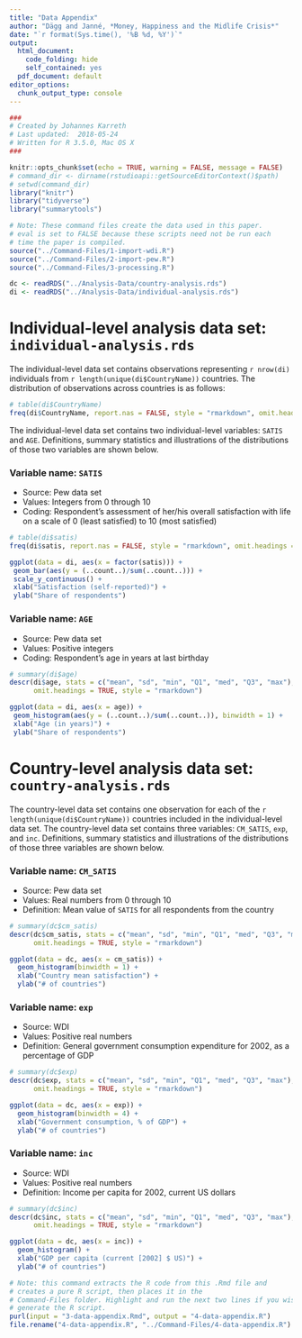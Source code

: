 ```yaml
---
title: "Data Appendix"
author: "Dägg and Janné, *Money, Happiness and the Midlife Crisis*"
date: "`r format(Sys.time(), '%B %d, %Y')`"
output:
  html_document:
    code_folding: hide
    self_contained: yes
  pdf_document: default
editor_options:
  chunk_output_type: console
---
```


```r
### 
# Created by Johannes Karreth
# Last updated:  2018-05-24
# Written for R 3.5.0, Mac OS X 
### 
```

```r
knitr::opts_chunk$set(echo = TRUE, warning = FALSE, message = FALSE)
# command_dir <- dirname(rstudioapi::getSourceEditorContext()$path)
# setwd(command_dir)
library("knitr")
library("tidyverse")
library("summarytools")
```

```r
# Note: These command files create the data used in this paper.
# eval is set to FALSE because these scripts need not be run each 
# time the paper is compiled.
source("../Command-Files/1-import-wdi.R")
source("../Command-Files/2-import-pew.R")
source("../Command-Files/3-processing.R")
```

```r
dc <- readRDS("../Analysis-Data/country-analysis.rds")
di <- readRDS("../Analysis-Data/individual-analysis.rds")
```

# Individual-level analysis data set: `individual-analysis.rds`

The individual-level data set contains observations representing `r nrow(di)` individuals from `r length(unique(di$CountryName))` countries. The distribution of observations across countries is as follows:

```r
# table(di$CountryName)
freq(di$CountryName, report.nas = FALSE, style = "rmarkdown", omit.headings = TRUE)
```

The individual-level data set contains two individual-level variables: `SATIS` and `AGE`. Definitions, summary statistics and illustrations of the distributions of those two variables are shown below.

\clearpage

### Variable name: `SATIS`

- Source: Pew data set
- Values: Integers from 0 through 10
- Coding: Respondent's assessment of her/his overall satisfaction with life on a scale of 0 (least satisfied) to 10 (most satisfied)

```r
# table(di$satis)
freq(di$satis, report.nas = FALSE, style = "rmarkdown", omit.headings = TRUE)
```

```r
ggplot(data = di, aes(x = factor(satis))) + 
 geom_bar(aes(y = (..count..)/sum(..count..))) +
 scale_y_continuous() +
 xlab("Satisfaction (self-reported)") + 
 ylab("Share of respondents")
```

\clearpage

### Variable name: `AGE`

- Source: Pew data set
- Values: Positive integers
- Coding: Respondent's age in years at last birthday


```r
# summary(di$age)
descr(di$age, stats = c("mean", "sd", "min", "Q1", "med", "Q3", "max"), transpose = TRUE, 
      omit.headings = TRUE, style = "rmarkdown")
```

```r
ggplot(data = di, aes(x = age)) +
 geom_histogram(aes(y = (..count..)/sum(..count..)), binwidth = 1) +
 xlab("Age (in years)") + 
 ylab("Share of respondents")
```

\clearpage

# Country-level analysis data set: `country-analysis.rds`

The country-level data set contains one observation for each of the `r length(unique(di$CountryName))` countries included in the individual-level data set. The country-level data set contains three variables: `CM_SATIS`, `exp`, and `inc`. Definitions, summary statistics and illustrations of the distributions of those three variables are shown below.

### Variable name: `CM_SATIS`

- Source: Pew data set
- Values: Real numbers from 0 through 10
- Definition: Mean value of `SATIS` for all respondents from the country

```r
# summary(dc$cm_satis)
descr(dc$cm_satis, stats = c("mean", "sd", "min", "Q1", "med", "Q3", "max"), transpose = TRUE, 
      omit.headings = TRUE, style = "rmarkdown")
```

```r
ggplot(data = dc, aes(x = cm_satis)) +
  geom_histogram(binwidth = 1) +
  xlab("Country mean satisfaction") + 
  ylab("# of countries")
```

\clearpage

### Variable name: `exp`

- Source: WDI
- Values: Positive real numbers
- Definition: General government consumption expenditure for 2002, as a percentage of GDP


```r
# summary(dc$exp)
descr(dc$exp, stats = c("mean", "sd", "min", "Q1", "med", "Q3", "max"), transpose = TRUE, 
      omit.headings = TRUE, style = "rmarkdown")
```

```r
ggplot(data = dc, aes(x = exp)) +
  geom_histogram(binwidth = 4) +
  xlab("Government consumption, % of GDP") + 
  ylab("# of countries")
```

\clearpage

### Variable name: `inc`

- Source: WDI
- Values: Positive real numbers
- Definition: Income per capita for 2002, current US dollars


```r
# summary(dc$inc)
descr(dc$inc, stats = c("mean", "sd", "min", "Q1", "med", "Q3", "max"), transpose = TRUE, 
      omit.headings = TRUE, style = "rmarkdown")
```

```r
ggplot(data = dc, aes(x = inc)) +
  geom_histogram() +
  xlab("GDP per capita (current [2002] $ US)") + 
  ylab("# of countries")
```

```r
# Note: this command extracts the R code from this .Rmd file and 
# creates a pure R script, then places it in the 
# Command-Files folder. Highlight and run the next two lines if you wish to 
# generate the R script.
purl(input = "3-data-appendix.Rmd", output = "4-data-appendix.R")
file.rename("4-data-appendix.R", "../Command-Files/4-data-appendix.R")
```

